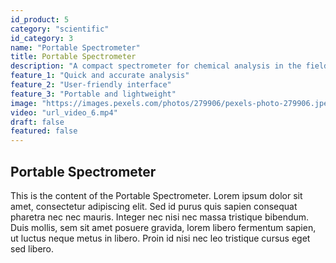 ```yaml
---
id_product: 5
category: "scientific"
id_category: 3
name: "Portable Spectrometer"
title: Portable Spectrometer
description: "A compact spectrometer for chemical analysis in the field, perfect for mobile scientific research."
feature_1: "Quick and accurate analysis"
feature_2: "User-friendly interface"
feature_3: "Portable and lightweight"
image: "https://images.pexels.com/photos/279906/pexels-photo-279906.jpeg?auto=compress&cs=tinysrgb&w=600"
video: "url_video_6.mp4"
draft: false
featured: false
---
```


## Portable Spectrometer

This is the content of the Portable Spectrometer. Lorem ipsum dolor sit amet, consectetur adipiscing elit. Sed id purus quis sapien consequat pharetra nec nec mauris. Integer nec nisi nec massa tristique bibendum. Duis mollis, sem sit amet posuere gravida, lorem libero fermentum sapien, ut luctus neque metus in libero. Proin id nisi nec leo tristique cursus eget sed libero.
